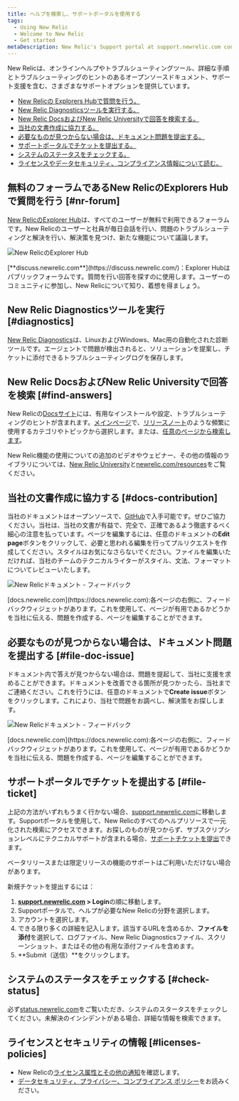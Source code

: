 ```yaml
---
title: ヘルプを検索し、サポートポータルを使用する
tags:
  - Using New Relic
  - Welcome to New Relic
  - Get started
metaDescription: New Relic's Support portal at support.newrelic.com contains several levels of self-help informational resources and support services.
---
```


New Relicは、オンラインヘルプやトラブルシューティングツール、詳細な手順とトラブルシューティングのヒントのあるオープンソースドキュメント、サポート支援を含む、さまざまなサポートオプションを提供しています。

* [New Relicの Explorers Hubで質問を行う。](#nr-forum)
* [New Relic Diagnosticsツールを実行する。](#diagnostics)
* [New Relic DocsおよびNew Relic Universityで回答を検索する。](#find-answers)
* [当社の文書作成に協力する。](#docs-contribution)
* [必要なものが見つからない場合は、ドキュメント問題を提出する。](#file-doc-issue)
* [サポートポータルでチケットを提出する。](#file-ticket)
* [システムのステータスをチェックする。](#check-status)
* [ライセンスやデータセキュリティ、コンプライアンス情報について読む。](#licenses-policies)

## 無料のフォーラムであるNew RelicのExplorers Hubで質問を行う [#nr-forum]

[New RelicのExplorer Hub](https://discuss.newrelic.com/)は、すべてのユーザーが無料で利用できるフォーラムです。New Relicのユーザーと社員が毎日会話を行い、問題のトラブルシューティングと解決を行い、解決策を見つけ、新たな機能について議論します。

![New RelicのExplorer Hub](./images/new-relic-explorers-hub.png "New RelicのExplorer Hub")

<figcaption>
  [**discuss.newrelic.com**](https://discuss.newrelic.com/)：Explorer Hubはパブリックフォーラムです。質問を行い回答を探すのに使用します。ユーザーのコミュニティに参加し、New Relicについて知り、着想を得ましょう。
</figcaption>

## New Relic Diagnosticsツールを実行 [#diagnostics]

[New Relic Diagnostics](/docs/using-new-relic/cross-product-functions/troubleshooting/new-relic-diagnostics)は、LinuxおよびWindows、Mac用の自動化された診断ツールです。エージェントで問題が検出されると、ソリューションを提案し、チケットに添付できるトラブルシューティングログを保存します。

## New Relic DocsおよびNew Relic Universityで回答を検索 [#find-answers]

New Relicの[Docsサイト](https://docs.newrelic.com/)には、有用なインストールや設定、トラブルシューティングのヒントが含まれます。[メインページ](http://docs.newrelic.com)で、[リリースノート](/docs/release-notes)のような頻繁に使用するカテゴリやトピックから選択します。または、[任意のページから検索します](http://docs.newrelic.com/search)。

New Relic機能の使用についての追加のビデオやウェビナー、その他の情報のライブラリについては、[New Relic University](https://learn.newrelic.com/)と[newrelic.com/resources](https://newrelic.com/resources/videos)をご覧ください。

## 当社の文書作成に協力する [#docs-contribution]

当社のドキュメントはオープンソースで、[GitHub](https://github.com/newrelic/docs-website)で入手可能です。ぜひご協力ください。当社は、当社の文書が有益で、完全で、正確であるよう徹底するべく細心の注意を払っています。ページを編集するには、任意のドキュメントの**Edit page**ボタンをクリックして、必要と思われる編集を行ってプルリクエストを作成してください。スタイルはお気になさらないでください。ファイルを編集いただければ、当社のチームのテクニカルライターがスタイル、文法、フォーマットについてレビューいたします。

![New Relicドキュメント - フィードバック](./images/docs_feedback.png "New Relicドキュメント - フィードバック")

<figcaption>
  [docs.newrelic.com](https://docs.newrelic.com):各ページの右側に、フィードバックウィジェットがあります。これを使用して、ページが有用であるかどうかを当社に伝える、問題を作成する、ページを編集することができます。
</figcaption>

## 必要なものが見つからない場合は、ドキュメント問題を提出する [#file-doc-issue]

ドキュメント内で答えが見つからない場合は、問題を提起して、当社に支援を求めることができます。ドキュメントを改善できる箇所が見つかったら、当社までご連絡ください。これを行うには、任意のドキュメントで**Create issue**ボタンをクリックします。これにより、当社で問題をお調べし、解決策をお探しします。

![New Relicドキュメント - フィードバック](./images/docs_feedback.png "New Relicドキュメント - フィードバック")

<figcaption>
  [docs.newrelic.com](https://docs.newrelic.com):各ページの右側に、フィードバックウィジェットがあります。これを使用して、ページが有用であるかどうかを当社に伝える、問題を作成する、ページを編集することができます。
</figcaption>

## サポートポータルでチケットを提出する [#file-ticket]

上記の方法がいずれもうまく行かない場合、[support.newrelic.com](https://support.newrelic.com/home)に移動します。Supportポータルを使用して、New Relicのすべてのヘルプリソースで一元化された検索にアクセスできます。お探しのものが見つからず、サブスクリプションレベルにテクニカルサポートが含まれる場合、[サポートチケットを提出](https://support.newrelic.com/tickets)できます。

<Callout variant="important">
  ベータリリースまたは限定リリースの機能のサポートはご利用いただけない場合があります。
</Callout>

新規チケットを提出するには：

1. **[support.newrelic.com](https://support.newrelic.com) > Login**の順に移動します。
2. Supportポータルで、ヘルプが必要なNew Relicの分野を選択します。
3. アカウントを選択します。
4. できる限り多くの詳細を記入します。該当するURLを含めるか、**ファイルを添付**を選択して、ログファイル、New Relic Diagnosticsファイル、スクリーンショット、またはその他の有用な添付ファイルを含めます。
5. **Submit（送信）**をクリックします。

## システムのステータスをチェックする [#check-status]

必ず[status.newrelic.com](https://status.newrelic.com/)をご覧いただき、システムのスタータスをチェックしてください。未解決のインシデントがある場合、詳細な情報を検索できます。

## ライセンスとセキュリティの情報 [#licenses-policies]

* New Relicの[ライセンス属性とその他の通知](/docs/licenses)を確認します。
* [データセキュリティ、プライバシー、コンプライアンス ポリシー](/docs/security)をお読みください。